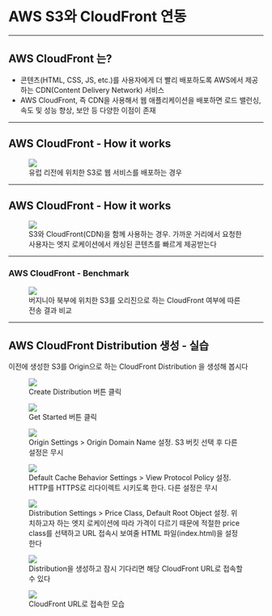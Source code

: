 <!-- section-title: AWS S3와 CloudFront 연동 -->

# AWS S3와 CloudFront 연동

---

## AWS CloudFront 는?

- 콘텐츠(HTML, CSS, JS, etc.)를 사용자에게 더 빨리 배포하도록 AWS에서 제공하는 CDN(Content Delivery Network) 서비스
- AWS CloudFront, 즉 CDN을 사용해서 웹 애플리케이션을 배포하면 로드 밸런싱, 속도 및 성능 향상, 보안 등 다양한 이점이 존재

---

## AWS CloudFront - How it works

<figure>
  <img src="/slides/images/cloudfront-how-it-works/s3-only.jpg" />
  <figcaption>유럽 리전에 위치한 S3로 웹 서비스를 배포하는 경우</figcaption>
</figure>

---

## AWS CloudFront - How it works

<figure>
  <img src="/slides/images/cloudfront-how-it-works/s3-with-cloudfront.jpg" />
  <figcaption>
    S3와 CloudFront(CDN)을 함께 사용하는 경우. 가까운 거리에서 요청한 사용자는
    엣지 로케이션에서 캐싱된 콘텐츠를 빠르게 제공받는다
  </figcaption>
</figure>

---

### AWS CloudFront - Benchmark

<figure>
  <img src="/slides/images/cloudfront-how-it-works/benchmark.jpg" />
  <figcaption>
    버지니아 북부에 위치한 S3를 오리진으로 하는 CloudFront 여부에 따른 전송 결과
    비교
  </figcaption>
</figure>

---

## AWS CloudFront Distribution 생성 - 실습

이전에 생성한 S3를 Origin으로 하는 CloudFront Distribution 을 생성해 봅시다

<!-- fragments-start -->

<figure>
  <img src="/slides/images/cloudfront-hands-on/1.png" />
  <figcaption>Create Distribution 버튼 클릭</figcaption>
</figure>

<figure>
  <img src="/slides/images/cloudfront-hands-on/2.png" />
  <figcaption>Get Started 버튼 클릭</figcaption>
</figure>

<figure>
  <img src="/slides/images/cloudfront-hands-on/3.png" />
  <figcaption>
    Origin Settings > Origin Domain Name 설정. S3 버킷 선택 후 다른 설정은 무시
  </figcaption>
</figure>

<figure>
  <img src="/slides/images/cloudfront-hands-on/4.png" />
  <figcaption>
    Default Cache Behavior Settings > View Protocol Policy 설정. HTTP를 HTTPS로
    리다이렉트 시키도록 한다. 다른 설정은 무시
  </figcaption>
</figure>

<figure>
  <img src="/slides/images/cloudfront-hands-on/5.png" />
  <figcaption>
    Distribution Settings > Price Class, Default Root Object 설정. 위치하고자
    하는 엣지 로케이션에 따라 가격이 다르기 때문에 적절한 price class를 선택하고
    URL 접속시 보여줄 HTML 파일(index.html)을 설정한다
  </figcaption>
</figure>

<figure>
  <img src="/slides/images/cloudfront-hands-on/6.png" />
  <figcaption>
    Distribution을 생성하고 잠시 기다리면 해당 CloudFront URL로 접속할 수 있다
  </figcaption>
</figure>

<figure>
  <img src="/slides/images/cloudfront-hands-on/7.png" />
  <figcaption>CloudFront URL로 접속한 모습</figcaption>
</figure>

<!-- fragments-end -->
